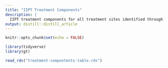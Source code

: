 ```yaml
---
title: "IIPT Treatment Components"
description: |
  IIPT treatment components for all treatment sites identified through our systematic review.
output: distill::distill_article
---
```


```r
knitr::opts_chunk$set(echo = FALSE)

library(tidyverse)
library(gt)
```


```r
read_rds("treatment-compontents-table.rds")
```


